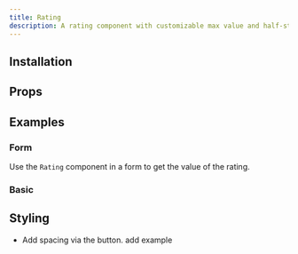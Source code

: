 ```yaml
---
title: Rating
description: A rating component with customizable max value and half-star support
---
```



<Demo component="rating" name="basic" />

## Installation

<Install component="rating" />

## Props

<AutoTypeTable path="./registry/new-york/rating/components/rating.tsx" name="RatingProps" />

## Examples

### Form

Use the `Rating` component in a form to get the value of the rating.

<Demo component="rating" name="form" />

### Basic

<Demo component="rating" name="basic" />

## Styling

- Add spacing via the button. add example












